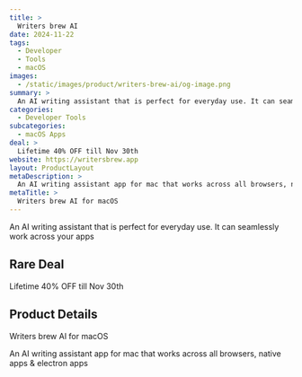 ```yaml
---
title: >
  Writers brew AI
date: 2024-11-22
tags:
  - Developer
  - Tools
  - macOS
images:
  - /static/images/product/writers-brew-ai/og-image.png
summary: >
  An AI writing assistant that is perfect for everyday use. It can seamlessly work across your apps
categories:
  - Developer Tools
subcategories:
  - macOS Apps
deal: >
  Lifetime 40% OFF till Nov 30th
website: https://writersbrew.app
layout: ProductLayout
metaDescription: >
  An AI writing assistant app for mac that works across all browsers, native apps & electron apps
metaTitle: >
  Writers brew AI for macOS
---
```

An AI writing assistant that is perfect for everyday use. It can seamlessly work across your apps

## Rare Deal

Lifetime 40% OFF till Nov 30th

## Product Details
Writers brew AI for macOS

An AI writing assistant app for mac that works across all browsers, native apps & electron apps
